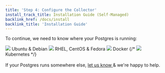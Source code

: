 ```yaml
---
title: 'Step 4: Configure the Collector'
install_track_title: Installation Guide (Self-Managed)
backlink_href: /docs/install
backlink_title: 'Installation Guide'
---
```




To continue, we need to know where your Postgres is running:

<div className={styles.installChoice}>
  <Link
    className={styles.installChoiceStep}
    to="04_configure_the_collector_package"
  >
    <img src={imgLogoUbuntu} />
    Ubuntu &amp; Debian
  </Link>
  <Link
    className={styles.installChoiceStep}
    to="04_configure_the_collector_package"
  >
    <img src={imgLogoRedhat} />
    RHEL, CentOS &amp; Fedora
  </Link>
  <Link className={styles.installChoiceStep} to="04_configure_the_collector_docker">
    <img src={imgLogoDocker} />
    Docker
  </Link>
  {/*<Link className={styles.installChoiceStep} to="03_enable_pg_stat_statements_kubernetes">
    <img src="/images/docs/logo_kubernetes.png" />
    Kubernetes
  </Link>*/}
</div>

<br />
If your Postgres runs somewhere else, <a href="mailto:support@pganalyze.com">
  let us know
</a> & we're happy to help.
